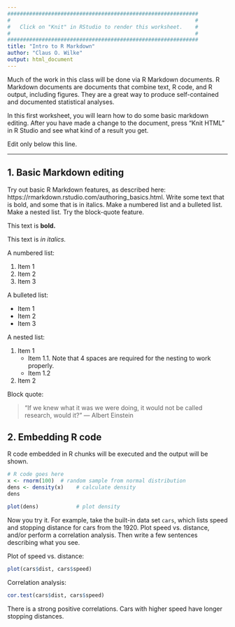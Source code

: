 ```yaml
---
#############################################################
#                                                           #
#   Click on "Knit" in RStudio to render this worksheet.    #
#                                                           #
#############################################################
title: "Intro to R Markdown"
author: "Claus O. Wilke"
output: html_document
---
```


Much of the work in this class will be done via R Markdown documents. R Markdown documents are documents that combine text, R code, and R output, including figures. They are a great way to produce self-contained and documented statistical analyses.

In this first worksheet, you will learn how to do some basic markdown editing. After you have made a change to the document, press "Knit HTML" in R Studio and see what kind of a result you get.

Edit only below this line.

---------------------------------------------

## 1. Basic Markdown editing

Try out basic R Markdown features, as described here: https://rmarkdown.rstudio.com/authoring_basics.html. Write some text that is bold, and some that is in italics. Make a numbered list and a bulleted list. Make a nested list. Try the block-quote feature.

This text is **bold.**

This text is *in italics.*

A numbered list:

1. Item 1
2. Item 2
3. Item 3

A bulleted list:

- Item 1
- Item 2
- Item 3

A nested list:

1. Item 1
    - Item 1.1. Note that 4 spaces are required for the nesting to work properly.
    - Item 1.2
2. Item 2


Block quote:

> "If we knew what it was we were doing, it would not be called research, would it?" --- Albert Einstein


## 2. Embedding R code

R code embedded in R chunks will be executed and the output will be shown.
```r
# R code goes here
x <- rnorm(100)  # random sample from normal distribution
dens <- density(x)    # calculate density
dens

plot(dens)            # plot density
```

Now you try it. For example, take the built-in data set `cars`, which lists speed and stopping distance for cars from the 1920. Plot speed vs. distance, and/or perform a correlation analysis. Then write a few sentences describing what you see.

Plot of speed vs. distance:
```r
plot(cars$dist, cars$speed)
```

Correlation analysis:
```r
cor.test(cars$dist, cars$speed)
```
There is a strong positive correlations. Cars with higher speed have longer stopping distances.


